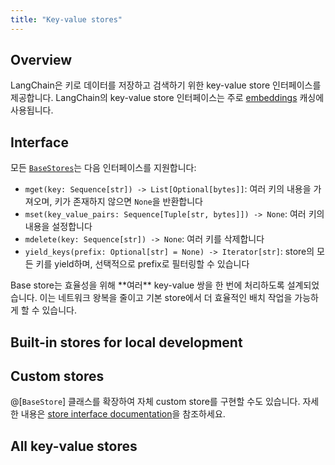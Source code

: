 ```yaml
---
title: "Key-value stores"
---
```


## Overview

LangChain은 키로 데이터를 저장하고 검색하기 위한 key-value store 인터페이스를 제공합니다. LangChain의 key-value store 인터페이스는 주로 [embeddings](/oss/integrations/text_embedding) 캐싱에 사용됩니다.

## Interface

모든 [`BaseStores`](https://python.langchain.com/api_reference/core/stores/langchain_core.stores.BaseStore.html)는 다음 인터페이스를 지원합니다:

- `mget(key: Sequence[str]) -> List[Optional[bytes]]`: 여러 키의 내용을 가져오며, 키가 존재하지 않으면 `None`을 반환합니다
- `mset(key_value_pairs: Sequence[Tuple[str, bytes]]) -> None`: 여러 키의 내용을 설정합니다
- `mdelete(key: Sequence[str]) -> None`: 여러 키를 삭제합니다
- `yield_keys(prefix: Optional[str] = None) -> Iterator[str]`: store의 모든 키를 yield하며, 선택적으로 prefix로 필터링할 수 있습니다

<Note>
Base store는 효율성을 위해 **여러** key-value 쌍을 한 번에 처리하도록 설계되었습니다. 이는 네트워크 왕복을 줄이고 기본 store에서 더 효율적인 배치 작업을 가능하게 할 수 있습니다.
</Note>

## Built-in stores for local development

<Columns cols={2}>
    <Card title="InMemoryByteStore" icon="link" href="/oss/integrations/stores/in_memory" arrow="true" cta="가이드 보기" />
    <Card title="LocalFileStore" icon="link" href="/oss/integrations/stores/file_system" arrow="true" cta="가이드 보기" />
</Columns>

## Custom stores

@[`BaseStore`] 클래스를 확장하여 자체 custom store를 구현할 수도 있습니다. 자세한 내용은 [store interface documentation](https://python.langchain.com/api_reference/core/stores/langchain_core.stores.BaseStore.html)을 참조하세요.

## All key-value stores

<Columns cols={3}>
    <Card title="AstraDBByteStore" icon="link" href="/oss/integrations/stores/astradb" arrow="true" cta="가이드 보기" />
    <Card title="CassandraByteStore" icon="link" href="/oss/integrations/stores/cassandra" arrow="true" cta="가이드 보기" />
    <Card title="ElasticsearchEmbeddingsCache" icon="link" href="/oss/integrations/stores/elasticsearch" arrow="true" cta="가이드 보기" />
    <Card title="RedisStore" icon="link" href="/oss/integrations/stores/redis" arrow="true" cta="가이드 보기" />
    <Card title="UpstashRedisByteStore" icon="link" href="/oss/integrations/stores/upstash_redis" arrow="true" cta="가이드 보기" />
</Columns>
